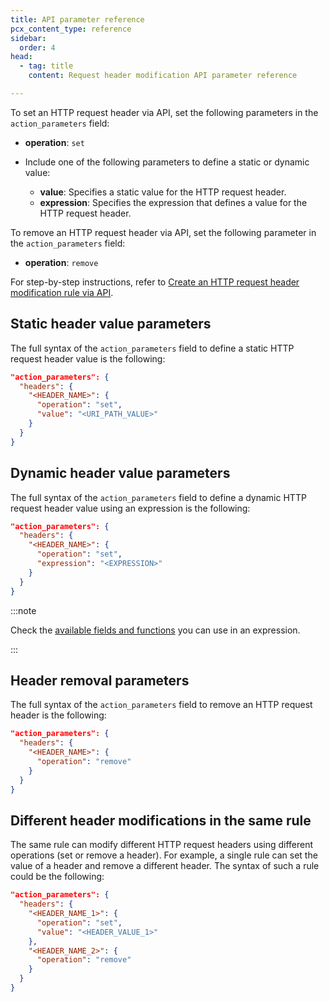 ```yaml
---
title: API parameter reference
pcx_content_type: reference
sidebar:
  order: 4
head:
  - tag: title
    content: Request header modification API parameter reference

---
```


To set an HTTP request header via API, set the following parameters in the `action_parameters` field:

* **operation**: `set`
* Include one of the following parameters to define a static or dynamic value:

  * **value**: Specifies a static value for the HTTP request header.
  * **expression**: Specifies the expression that defines a value for the HTTP request header.

To remove an HTTP request header via API, set the following parameter in the `action_parameters` field:

* **operation**: `remove`

For step-by-step instructions, refer to [Create an HTTP request header modification rule via API](/rules/transform/request-header-modification/create-api/).

## Static header value parameters

The full syntax of the `action_parameters` field to define a static HTTP request header value is the following:

```json
"action_parameters": {
  "headers": {
    "<HEADER_NAME>": {
      "operation": "set",
      "value": "<URI_PATH_VALUE>"
    }
  }
}
```

## Dynamic header value parameters

The full syntax of the `action_parameters` field to define a dynamic HTTP request header value using an expression is the following:

```json
"action_parameters": {
  "headers": {
    "<HEADER_NAME>": {
      "operation": "set",
      "expression": "<EXPRESSION>"
    }
  }
}
```

:::note


Check the [available fields and functions](/rules/transform/request-header-modification/reference/fields-functions/) you can use in an expression.


:::

## Header removal parameters

The full syntax of the `action_parameters` field to remove an HTTP request header is the following:

```json
"action_parameters": {
  "headers": {
    "<HEADER_NAME>": {
      "operation": "remove"
    }
  }
}
```

## Different header modifications in the same rule

The same rule can modify different HTTP request headers using different operations (set or remove a header). For example, a single rule can set the value of a header and remove a different header. The syntax of such a rule could be the following:

```json
"action_parameters": {
  "headers": {
    "<HEADER_NAME_1>": {
      "operation": "set",
      "value": "<HEADER_VALUE_1>"
    },
    "<HEADER_NAME_2>": {
      "operation": "remove"
    }
  }
}
```
